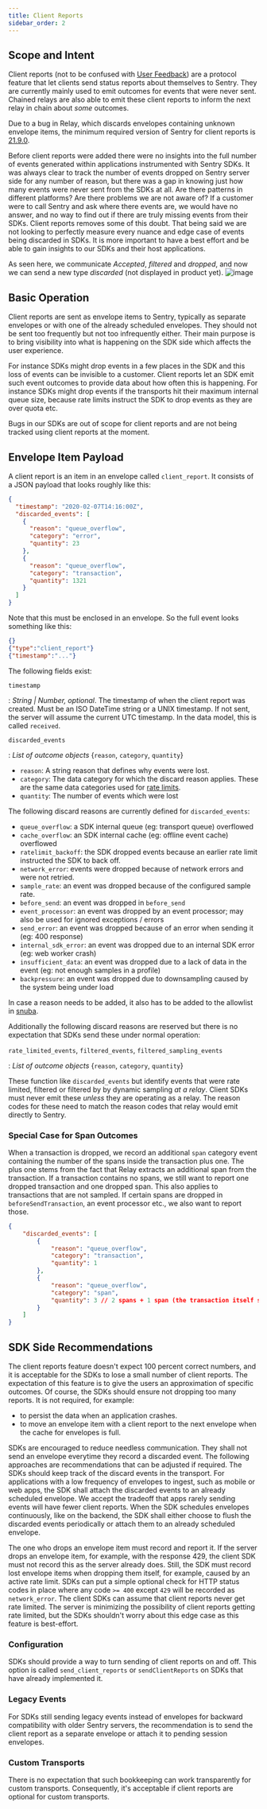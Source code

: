 ```yaml
---
title: Client Reports
sidebar_order: 2
---
```

## Scope and Intent


Client reports (not to be confused with [User Feedback](https://docs.sentry.io/product/user-feedback/))
are a protocol feature that let clients send status reports
about themselves to Sentry.  They are currently mainly used to emit outcomes
for events that were never sent.  Chained relays are also able to emit these
client reports to inform the next relay in chain about _some_ outcomes.

Due to a bug in Relay, which discards envelopes containing unknown envelope
items, the minimum required version of Sentry for client reports is
[21.9.0](https://github.com/getsentry/relay/blob/master/CHANGELOG.md#2190).

Before client reports were added there were no insights into the full number of events generated within applications instrumented with Sentry SDKs. It was always clear to track the number of events dropped on Sentry server side for any number of reason, but there was a gap in knowing just how many events were never sent from the SDKs at all. Are there patterns in different platforms? Are there problems we are not aware of? If a customer were to call Sentry and ask where there events are, we would have no answer, and no way to find out if there are truly missing events from their SDKs. Client reports removes some of this doubt. That being said we are not looking to perfectly measure every nuance and edge case of events being discarded in SDKs. It is more important to have a best effort and be able to gain insights to our SDKs and their host applications.

As seen here, we communicate *Accepted*, *filtered* and *dropped*, and now we can send a new type *discarded* (not displayed in product yet).
![image](https://user-images.githubusercontent.com/47563310/166436813-8c92e6b2-acf0-4a81-9413-b94c9a178fbf.png)


## Basic Operation

Client reports are sent as envelope items to Sentry, typically as separate
envelopes or with one of the already scheduled envelopes.  They should not
be sent too frequently but not too infrequently either.  Their main purpose
is to bring visibility into what is happening on the SDK side which affects
the user experience.

For instance SDKs might drop events in a few places in the SDK and this loss
of events can be invisible to a customer.  Client reports let an SDK emit
such event outcomes to provide data about how often this is happening.  For
instance SDKs might drop events if the transports hit their maximum internal
queue size, because rate limits instruct the SDK to drop events as they are
over quota etc.

Bugs in our SDKs are out of scope for client reports and are not being tracked
using client reports at the moment.

## Envelope Item Payload

A client report is an item in an envelope called `client_report`. It consists
of a JSON payload that looks roughly like this:

```json
{
  "timestamp": "2020-02-07T14:16:00Z",
  "discarded_events": [
    {
      "reason": "queue_overflow",
      "category": "error",
      "quantity": 23
    },
    {
      "reason": "queue_overflow",
      "category": "transaction",
      "quantity": 1321
    }
  ]
}
```

Note that this must be enclosed in an envelope. So the full event looks
something like this:

```json
{}
{"type":"client_report"}
{"timestamp":"..."}
```

The following fields exist:

`timestamp`

: _String | Number, optional_. The timestamp of when the client report was created. Must be an ISO DateTime string or a UNIX timestamp. If not sent, the server will assume the current UTC timestamp. In the data model, this is called `received`.

`discarded_events`

: _List of outcome objects_ \{`reason`, `category`, `quantity`\}

- `reason`: A string reason that defines why events were lost.
- `category`: The data category for which the discard reason applies. These are the same data categories used for [rate limits](/sdk/rate-limiting/#definitions).
- `quantity`: The number of events which were lost

The following discard reasons are currently defined for `discarded_events`:

- `queue_overflow`: a SDK internal queue (eg: transport queue) overflowed
- `cache_overflow`: an SDK internal cache (eg: offline event cache) overflowed
- `ratelimit_backoff`: the SDK dropped events because an earlier rate limit
  instructed the SDK to back off.
- `network_error`: events were dropped because of network errors and were not retried.
- `sample_rate`: an event was dropped because of the configured sample rate.
- `before_send`: an event was dropped in `before_send`
- `event_processor`: an event was dropped by an event processor; may also be used for ignored exceptions / errors
- `send_error`: an event was dropped because of an error when sending it (eg: 400 response)
- `internal_sdk_error`: an event was dropped due to an internal SDK error (eg: web worker crash)
- `insufficient_data`: an event was dropped due to a lack of data in the event (eg: not enough samples in a profile)
- `backpressure`: an event was dropped due to downsampling caused by the system being under load

In case a reason needs to be added,
it also has to be added to the allowlist in [snuba](https://github.com/getsentry/snuba/blob/4e7cfdddcf7b93eacb762bc74ca2461cec9464e5/snuba/datasets/outcomes_processor.py#L24-L34).

Additionally the following discard reasons are reserved but there is no expectation
that SDKs send these under normal operation:

`rate_limited_events`, `filtered_events`, `filtered_sampling_events`

: _List of outcome objects_ \{`reason`, `category`, `quantity`\}

These function like `discarded_events` but identify events that were rate limited,
filtered or filtered by by dynamic sampling _at a relay_. Client SDKs must never
emit these _unless_ they are operating as a relay.  The reason codes for these
need to match the reason codes that relay would emit directly to Sentry.

### Special Case for Span Outcomes

When a transaction is dropped, we record an additional `span` category event containing the number of the spans inside the transaction plus one.
The plus one stems from the fact that Relay extracts an additional span from the transaction. If a transaction contains no spans, we still want to report one dropped transaction and one dropped span. This also applies to transactions that are not sampled.
If certain spans are dropped in `beforeSendTransaction`, an event processor etc., we also want to report those.

```json
{
	"discarded_events": [
		{
			"reason": "queue_overflow",
			"category": "transaction",
			"quantity": 1
		},
		{
			"reason": "queue_overflow",
			"category": "span",
			"quantity": 3 // 2 spans + 1 span (the transaction itself should be counted)
		}
	]
}
```

## SDK Side Recommendations

The client reports feature doesn't expect 100 percent correct numbers, and it is
acceptable for the SDKs to lose a small number of client reports. The expectation of
this feature is to give the users an approximation of specific outcomes. Of course,
the SDKs should ensure not dropping too many reports. It is not required, for example:
 - to persist the data when an application crashes.
 - to move an envelope item with a client report to the next envelope when the cache for envelopes is full.

SDKs are encouraged to reduce needless communication. They shall not send an envelope
everytime they record a discarded event. The following approaches are recommendations
that can be adjusted if required. The SDKs should keep track of the discard events in
the transport. For applications with a low frequency of envelopes to ingest, such as
mobile or web apps, the SDK shall attach the discarded events to an already scheduled
envelope. We accept the tradeoff that apps rarely sending events will have fewer
client reports. When the SDK schedules envelopes continuously, like on the backend,
the SDK shall either choose to flush the discarded events periodically or attach them
to an already scheduled envelope.

The one who drops an envelope item must record and report it. If the server drops
an envelope item, for example, with the response 429, the client SDK must not record
this as the server already does. Still, the SDK must record lost envelope items
when dropping them itself, for example, caused by an active rate limit. SDKs can put
a simple optional check for HTTP status codes in place where any code `>= 400` except
`429` will be recorded as `network_error`. The client SDKs can assume that client
reports never get rate limited. The server is minimizing the possibility of client
reports getting rate limited, but the SDKs shouldn't worry about this edge case as
this feature is best-effort.

### Configuration

SDKs should provide a way to turn sending of client reports on and off. This option is called `send_client_reports` or `sendClientReports` on SDKs that have already implemented it.

### Legacy Events
For SDKs still sending legacy events instead of envelopes for backward compatibility with
older Sentry servers, the recommendation is to send the client report as a separate
envelope or attach it to pending session envelopes.

### Custom Transports
There is no expectation that such bookkeeping can work transparently for custom transports.
Consequently, it's acceptable if client reports are optional for custom transports.
